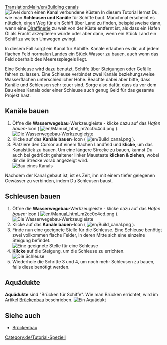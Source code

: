 [[Translation:Main/en/Building canals]]{{de/Tutorial}}
[[File:en/Canal.png|left|frame|Zwei durch einen Kanal verbundene Küsten]]
In diesem Tutorial lernst Du, wie man '''Schleusen und Kanäle''' für Schiffe baut. Manchmal erscheint es nützlich, einen Weg für ein Schiff über Land zu finden, beispielsweise dann, wenn eine [[Main/de/Ölraffinerie|Ölraffinerie]] zu weit von der Küste entfernt ist, als dass ein Hafen Öl als Fracht akzeptieren würde oder aber dann, wenn ein Stück Land ein Schiff zu weiten Umwegen zwingt.

In diesem Fall sorgt ein Kanal für Abhilfe. Kanäle erlauben es dir, auf jedem flachen Feld normalen Landes ein Stück Wasser zu bauen, auch wenn das Feld oberhalb des Meeresspiegels liegt.

Eine Schleuse wird dazu benutzt, Schiffe über Steigungen oder Gefälle fahren zu lassen. Eine Schleuse verbindet zwei Kanäle beziehungsweise Wasserflächen unterschiedlicher Höhe. Beachte dabei aber bitte, dass Kanäle und Schleusen sehr teuer sind. Sorge also dafür, dass du vor dem Bau eines Kanals oder einer Schleuse auch genug Geld für das gesamte Projekt hast.
<div style="clear: left"></div>

== Kanäle bauen ==
# Öffne die '''Wasserwegebau'''-Werkzeugleiste - klicke dazu auf das ''Hafen bauen''-Icon ( [[File:en/Manual html m2cc0c4cd.png]] ).<br/>[[File:de/Dock toolbar.png|frame|none|Die Wasserwegebau-Werkzeugleiste]]
# Klicke auf das '''Kanäle bauen'''-Icon ( [[File:en/Build canal.png]] ).
# Platziere den Cursor auf einem flachen Landfeld und '''klicke''', um das Kanalstück zu bauen. Um eine längere Strecke zu bauen, kannst Du auch bei gedrückt gehaltener linker Maustaste '''klicken & ziehen''', wobei dir die Strecke vorab angezeigt wird.<br/>[[File:en/Building-canals-1.png|frame|none|Bau eines Kanals]]

Nachdem der Kanal gebaut ist, ist es Zeit, ihn mit einem tiefer gelegenen Gewässer zu verbinden, indem Du Schleusen baust.

== Schleusen bauen ==
# Öffne die '''Wasserwegebau'''-Werkzeugleiste - klicke dazu auf das ''Hafen bauen''-Icon ( [[File:en/Manual html m2cc0c4cd.png]] ).<br/>[[File:de/Dock toolbar.png|frame|none|Die Wasserwegebau-Werkzeugleiste]]
# Klicke auf das '''Kanäle bauen'''-Icon ( [[File:en/Build canal.png]] ).
# Finde nun eine geeignete Stelle für die Schleuse. Eine Schleuse benötigt zwei vollkommen flache Felder, in deren Mitte sich eine einzelne Steigung befindet.<br/>[[File:en/Building-canals-2.png|frame|none|Eine geeignete Stelle für eine Schleuse]]
# '''Klicke''' auf die Steigung, um die Schleuse zu errichten.<br/>[[File:en/Building-canals-3.png|frame|none|Die Schleuse]]
# Wiederhole die Schritte 3 und 4, um noch mehr Schleusen zu bauen, falls diese benötigt werden.

== Aquädukte ==
'''Aquädukte''' sind "Brücken für Schiffe". Wie man Brücken errichtet, wird im Artikel [[Main/de/Brückenbau|Brückenbau]] beschrieben.
[[File:en/Aqueduct.png|frame|none|Ein Aquädukt]]

== Siehe auch ==
*[[Main/de/Brückenbau|Brückenbau]]

[[Category:de/Tutorial-Speziell]]